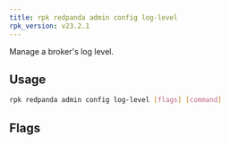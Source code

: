 ```yaml
---
title: rpk redpanda admin config log-level
rpk_version: v23.2.1
---
```


<head>
  <meta name="title" content="rpk redpanda admin config log-level | Redpanda Docs" />
  <meta name="description" content="rpk redpanda admin config log-level" />
  <link rel="canonical" href="https://docs.redpanda.com/docs/reference/rpk/rpk-redpanda/rpk-redpanda-admin-config-log-level/" />
</head>

Manage a broker's log level.

## Usage

```bash
rpk redpanda admin config log-level [flags] [command]
```

## Flags

<!--
[cols=",,",]
|===
|*Value* |*Type* |*Description*

|-h, --help |- |Help for log-level.

|--config |string |Redpanda or rpk config file; default search paths are
~/.config/rpk/rpk.yaml, $PWD, and /etc/redpanda/`redpanda.yaml`.

|-X, --config-opt |stringArray |Override rpk configuration settings; '-X
help' for detail or '-X list' for terser detail.

|--profile |string |rpk profile to use.

|-v, --verbose |- |Enable verbose logging.
|===

-->
